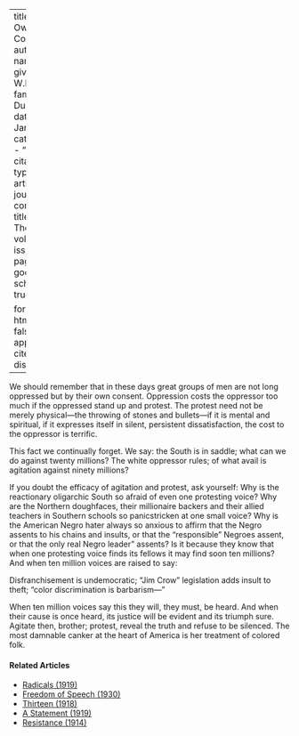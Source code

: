 
---
title: 'Our Own Consent'
author:
  - name:
      given: W.E.B.
      family: Du Bois
date: Jan. 1913
categories: 
  - ""
citation: 
  type: article-journal
  container-title: The Crisis
  volume: 5
  issue: 3
  page: 129
google-scholar: true

format:
  html:
    toc: false
    appendix-cite-as: display
---



We should remember that in these days great groups of men are not long oppressed but by their own consent. Oppression costs the oppressor too much if the oppressed stand up and protest. The protest need not be merely physical---the throwing of stones and bullets---if it is mental and spiritual, if it expresses itself in silent, persistent dissatisfaction, the cost to the oppressor is terrific.

This fact we continually forget. We say: the South is in saddle; what can we do against twenty millions? The white oppressor rules; of what avail is agitation against ninety millions?

If you doubt the efficacy of agitation and protest, ask yourself: Why is the reactionary oligarchic South so afraid of even one protesting voice? Why are the Northern doughfaces, their millionaire backers and their allied teachers in Southern schools so panicstricken at one small voice? Why is the American Negro hater always so anxious to affirm that the Negro assents to his chains and insults, or that the "responsible" Negroes assent, or that the only real Negro leader" assents? Is it because they know that when one protesting voice finds its fellows it may find soon ten millions? And when ten million voices are raised to say:

Disfranchisement is undemocratic; "Jim Crow" legislation adds insult to theft; "color discrimination is barbarism—"

When ten million voices say this they will, they must, be heard. And when their cause is once heard, its justice will be evident and its triumph sure. Agitate then, brother; protest, reveal the truth and refuse to be silenced. The most damnable canker at the heart of America is her treatment of colored folk.

<!-- Similar articles start here -->
<div  class="clear-wrap"></div>

#### Related Articles

* [Radicals (1919)](/Volumes/19/02/radicals.html)
* [Freedom of Speech (1930)](/Volumes/37/08/freedom.html)
* [Thirteen (1918)](/Volumes/15/03/thirteen.html)
* [A Statement (1919)](/Volumes/19/01/statement.html)
* [Resistance (1914)](/Volumes/07/04/resistance.html)

<!-- Similar articles end here -->
